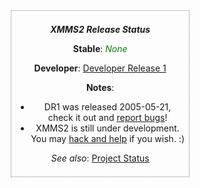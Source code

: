 <div style="float: right; border: dotted 1px grey; text-align: center; padding:0.5em">
'''''XMMS2 Release Status'''''

'''Stable''': <font style="color: green">''None''</font>

'''Developer''': [[Release:DR1 | Developer Release 1]]

'''Notes''':
* DR1 was released 2005-05-21,<br /> check it out and [[Reporting bugs | report bugs]]!
* XMMS2 is still under development.<br />You may [[Developer Corner|hack and help]] if you wish. :)

''See also'': [[Project Status]]
</div>